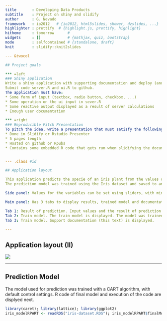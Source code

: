 ```yaml
---
title       : Developing Data Products
subtitle    : Project on shiny and slidify
author      : G. Nevado
framework   : io2012   # {io2012, html5slides, shower, dzslides, ...}
highlighter : prettify  # {highlight.js, prettify, highlight}
hitheme     : tomorrow      # 
widgets     : []            # {mathjax, quiz, bootstrap}
mode        : selfcontained # {standalone, draft}
knit        : slidify::knit2slides

--- &twocol

## Project goals

*** =left
### Shiny application
Write a shiny application with supporting documentation and deploy (and share) it on Rstudio's shiny server. 
Submit code server.R and ui.R to github.
The application must have:
* Some form of input (textbox, radio button, checkbox, ...)
* Some operation on the ui input in sever.R
* Some reactive output displayed as a result of server calculations
* Enough user documentation

*** =right
### Reproducible Pitch Presentation
To pitch the idea, write a presentation that must satisfy the following:
* Done in Slidify or Rstudio Presenter
* 5 pages length
* Hosted on github or Rpubs
* Contains some embedded R code that gets run when slidifying the document


--- .class #id

## Application layout 

This application predicts the specie of an iris plant from the values of Sepal length (4.3 to 7.9 cm), Sepal width (2.0 to 4.4 cm), Petal length (1.0 to 6.9 cm), Petal width (0.1 to 2.5 cm).
The prediction model was trained using the Iris dataset and saved to an RDS file that is read by application.

Side panel: Values for the variables can be set using sliders, with minimum, maximum and default values. After setting values, submit button must be pressed to predict specie based on input values.

Main panel: Has 3 tabs to display results, trained model and documentation.

Tab 1: Result of prediction. Input values and the result of prediction are displayed and updated after submit button is pushed.   
Tab 2: Train model. The train model is displayed. The model was trained using a CART algorithm with default control values, and saved to an RDS file that is read when application starts.   
Tab 3: Train model. Support documentation (this text) is displayed.   

--- 
```


## Application layout (II)


<img src="./app.jpg" />

--- 

## Prediction Model  
The model used for prediction was trained with a CART algorithm, with default control settings. R code of final model and execution of the code are displyed next.
```r
library(caret); library(lattice); library(ggplot2)
iris_modelRPART <- readRDS("iris-dataset.RDS"); iris_modelRPART$finalModel
```


